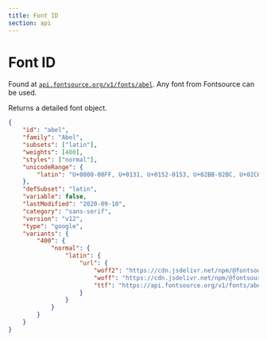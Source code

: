 ```yaml
---
title: Font ID
section: api
---
```


# Font ID

Found at [`api.fontsource.org/v1/fonts/abel`](https://api.fontsource.org/v1/fonts/abel). Any font from Fontsource can be used.

<CarbonAd />

Returns a detailed font object.

```json
{
	"id": "abel",
	"family": "Abel",
	"subsets": ["latin"],
	"weights": [400],
	"styles": ["normal"],
	"unicodeRange": {
		"latin": "U+0000-00FF, U+0131, U+0152-0153, U+02BB-02BC, U+02C6, U+02DA, U+02DC, U+2000-206F, U+2074, U+20AC, U+2122, U+2191, U+2193, U+2212, U+2215, U+FEFF, U+FFFD"
	},
	"defSubset": "latin",
	"variable": false,
	"lastModified": "2020-09-10",
	"category": "sans-serif",
	"version": "v12",
	"type": "google",
	"variants": {
		"400": {
			"normal": {
				"latin": {
					"url": {
						"woff2": "https://cdn.jsdelivr.net/npm/@fontsource/abel/files/abel-latin-400-normal.woff2",
						"woff": "https://cdn.jsdelivr.net/npm/@fontsource/abel/files/abel-latin-400-normal.woff",
						"ttf": "https://api.fontsource.org/v1/fonts/abel/latin-400-normal.ttf"
					}
				}
			}
		}
	}
}
```
